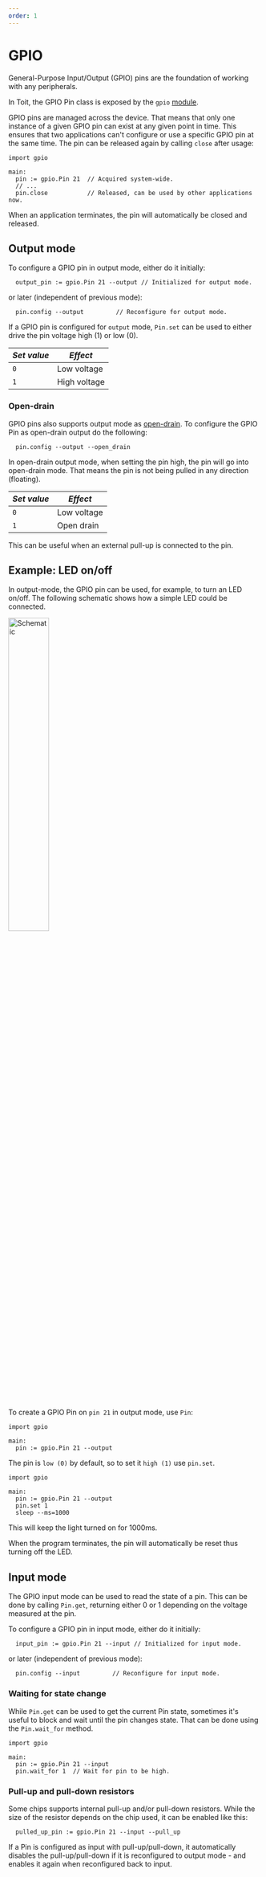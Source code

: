 ```yaml
---
order: 1
---
```



# GPIO

General-Purpose Input/Output (GPIO) pins are the foundation of working with any peripherals.

In Toit, the GPIO Pin class is exposed by the `gpio` [module](https://libs.toit.io/gpio/library-summary).

GPIO pins are managed across the device. That means that only one instance of a given GPIO pin can
exist at any given point in time. This ensures that two applications can't configure or use a
specific GPIO pin at the same time. The pin can be released again by calling `close` after usage:

```
import gpio

main:
  pin := gpio.Pin 21  // Acquired system-wide.
  // ...
  pin.close           // Released, can be used by other applications now.
```

<Note>

When an application terminates, the pin will automatically be closed and released.

</Note>

## Output mode

To configure a GPIO pin in output mode, either do it initially:

```
  output_pin := gpio.Pin 21 --output // Initialized for output mode.
```

or later (independent of previous mode):

```
  pin.config --output         // Reconfigure for output mode.
```

If a GPIO pin is configured for `output` mode, `Pin.set` can be used to either drive the pin voltage high (1) or low (0).

| _Set value_ | _Effect_     |
| ----------- | ------------ |
| `0`         | Low voltage  |
| `1`         | High voltage |

### Open-drain

GPIO pins also supports output mode as [open-drain](https://en.wikipedia.org/wiki/Open_collector). To configure the GPIO Pin as open-drain output do the following:

```
  pin.config --output --open_drain
```

In open-drain output mode, when setting the pin high, the pin will go into open-drain mode. That means the pin is not being pulled in any direction (floating).

| _Set value_ | _Effect_    |
| ----------- | ----------- |
| `0`         | Low voltage |
| `1`         | Open drain  |

This can be useful when an external pull-up is connected to the pin.

## Example: LED on/off

In output-mode, the GPIO pin can be used, for example, to turn an LED on/off. The following schematic shows how a simple LED could be connected.

<img src={LedZeroOne} alt="Schematic" width="40%" />

To create a GPIO Pin on `pin 21` in output mode, use `Pin`:

```
import gpio

main:
  pin := gpio.Pin 21 --output
```

The pin is `low (0)` by default, so to set it `high (1)` use `pin.set`.

```
import gpio

main:
  pin := gpio.Pin 21 --output
  pin.set 1
  sleep --ms=1000
```

This will keep the light turned on for 1000ms.

<Note type="warning">

When the program terminates, the pin will automatically be reset thus turning off the LED.

</Note>

## Input mode

The GPIO input mode can be used to read the state of a pin. This can be done by calling `Pin.get`, returning either 0 or 1 depending on the voltage measured at the pin.

To configure a GPIO pin in input mode, either do it initially:

```
  input_pin := gpio.Pin 21 --input // Initialized for input mode.
```

or later (independent of previous mode):

```
  pin.config --input         // Reconfigure for input mode.
```

### Waiting for state change

While `Pin.get` can be used to get the current Pin state, sometimes it's useful to block and wait until the pin changes state.
That can be done using the `Pin.wait_for` method.

```
import gpio

main:
  pin := gpio.Pin 21 --input
  pin.wait_for 1  // Wait for pin to be high.
```

### Pull-up and pull-down resistors

Some chips supports internal pull-up and/or pull-down resistors. While the size of the resistor depends on the chip
used, it can be enabled like this:

```
  pulled_up_pin := gpio.Pin 21 --input --pull_up
```

<Note>

If a Pin is configured as input with pull-up/pull-down, it automatically disables the pull-up/pull-down if it is reconfigured to output mode - and enables it again when reconfigured back to input.

</Note>
